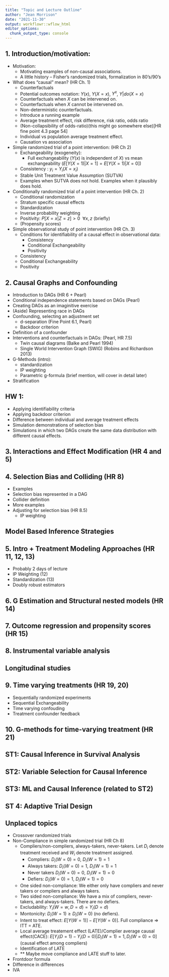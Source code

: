 ```yaml
---
title: "Topic and Lecture Outline"
author: "Jean Morrison"
date: "2021-11-30"
output: workflowr::wflow_html
editor_options:
  chunk_output_type: console
---
```


## 1. Introduction/motivation:
  - Motivation:
    + Motivating examples of non-causal associations.
    + A little history -- Fisher's randomized trials, formalization in 80's/90's
  - What does "causal" mean? (HR Ch. 1)
    + Counterfactuals
    + Potential outcomes notation: $Y(x)$, $Y(X = x)$, $Y^x$, $Y\vert do(X = x)$
    + Counterfactuals when $X$ can be intervened on.
    + Counterfactuals when $X$ cannot be intervened on.
    + Non-deterministic counterfactuals.
    + Introduce a running example
    + Average treatment effect, risk difference, risk ratio, odds ratio
    + (Non-collapsibility of odds-ratio)(this might go somewhere else)[HR fine point 4.3 page 54]
    + Individual vs population average treatment effect. 
    + Causation vs association
  - Simple randomized trial of a point intervention: (HR Ch 2)
    + Exchangeability (exogeneity): 
      - Full exchangeability ($Y(x)$ is independent of $X$) vs mean exchangeability ($E[Y(X = 1) \vert X =1] = E[Y(X = 1) \vert X = 0]$)
    + Consistency : $y_i = Y_i(X = x_i)$
    + Stable Unit Treatment Value Assumption (SUTVA)
    + Examples when SUTVA does not hold. Examples when it plausibly does hold.
  - Conditionally randomized trial of a point intervention (HR Ch. 2)
    + Conditional randomization
    + Stratum specific causal effects
    + Standardization
    + Inverse probability weighting
    + Positivity: $P[X = x | Z = z] > 0 \ \ \forall x, z$ (briefly)
    + (Propensity scores)
  - Simple observational study of point intervention (HR Ch. 3)
    + Conditions for identifiability of a causal effect in observational data:
      - Consistency 
      - Conditional Exchangeability
      - Positivity
    + Consistency
    + Conditional Exchangeability
    + Positivity
    
## 2. Causal Graphs and Confounding
  - Introduction to DAGs (HR 6 + Pearl)
  - Conditional independence statements based on DAGs (Pearl)
  - Creating DAGs as an imaginitive exercise
  - (Aside) Representing race in DAGs
  - Confounding, selecting an adjustment set
    + d-separation (Fine Point 6.1, Pearl)
    + Backdoor criterion
  - Definition of a confounder
  - Interventions and counterfactuals in DAGs: (Pearl, HR 7.5)
    + Twin causal diagrams (Balke and Pearl 1994)
    + Single World Intervention Graph (SWIG) (Robins and Richardson 2013)
  - G-Methods (intro):
    + standardization
    + IP weighting
    + Parametric g-formula (brief mention, will cover in detail later)
  - Stratification  
    
## HW 1:
  - Applying identifiability criteria
  - Applying backdoor criterion
  - Difference between individual and average treatment effects 
  - Simulation demonstrations of selection bias
  - Simulations in which two DAGs create the same data distribution with different causal effects.
  
## 3. Interactions and Effect Modification (HR 4 and 5)


## 4. Selection Bias and Colliding (HR 8)
  - Examples
  - Selection bias represented in a DAG
  - Collider definition
  - More examples
  - Adjusting for selection bias (HR 8.5)
    + IP weighting
 
## Model Based Inference Strategies

## 5.  Intro + Treatment Modeling Approaches (HR 11, 12, 13) 
  - Probably 2 days of lecture
  - IP Weighting (12)
  - Standardization (13)
  - Doubly robust estimators
  
## 6. G Estimation and Structural nested models (HR 14)

## 7. Outcome regression and propensity scores (HR 15)

## 8. Instrumental variable analysis 


## Longitudinal studies

## 9. Time varying treatments (HR 19, 20)
  - Sequentially randomized experiments
  - Sequential Exchangeability 
  - Time varying confouding 
  - Treatment confounder feedback
  
## 10. G-methods for time-varying treatment (HR 21)

## ST1: Causal Inference in Survival Analysis

## ST2: Variable Selection for Causal Inference

## ST3: ML and Causal Inference (related to ST2)

## ST 4: Adaptive Trial Design


## Unplaced topics    
  - Crossover randomized trials 
  - Non-Compliance in simple randomized trial (HR Ch 8)
    + Compliers/non-compliers, always-takers, never-takers. Let $D_i$ denote treatment received and $W_i$ denote treatment assigned.
      - Compliers: $D_i(W = 0) = 0$, $D_i(W = 1)= 1$
      - Always takers: $D_i(W = 0) = 1$, $D_i(W = 1) = 1$
      - Never takers $D_i(W = 0) = 0$, $D_i(W = 1) = 0$
      - Defiers: $D_i(W = 0) = 1$, $D_i(W = 1) = 0$
    + One sided non-compliance: We either only have compliers and never takers or compliers and always takers. 
    + Two sided non-compliance: We have a mix of compliers, never-takers, and always-takers. There are no defiers. 
    + Excludability: $Y_i(W =w, D = d) = Y_i(D = d)$
    + Montonicity: $D_i(W = 1) \geq D_i(W = 0)$ (no defiers).
    + Intent to treat effect: $E[Y(W = 1)] - E[Y(W = 0)]$. Full compliance $\Rightarrow$ ITT = ATE.
    + Local average treatement effect (LATE)/Complier average causal effect(CACE): $E[Y_i(D = 1) - Y_i(D = 0) \vert D_i(W = 1) = 1, D_i(W = 0) = 0]$ (causal effect among compliers)
    + Identification of LATE
    + ** Maybe move compliance and LATE stuff to later.
  - Frontdoor formula
  - Difference in differences
  - IVA
